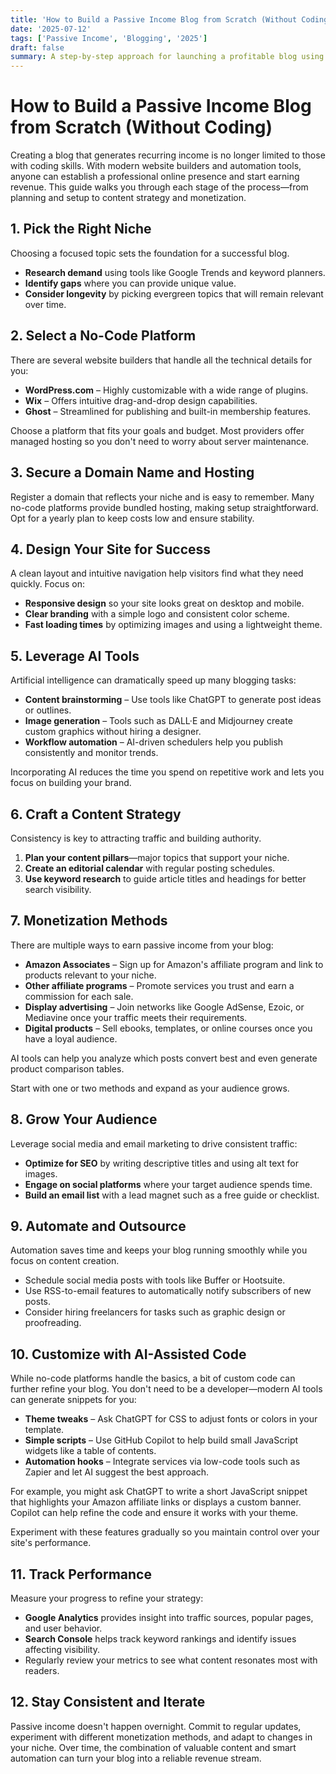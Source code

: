 ```yaml
---
title: 'How to Build a Passive Income Blog from Scratch (Without Coding)'
date: '2025-07-12'
tags: ['Passive Income', 'Blogging', '2025']
draft: false
summary: A step-by-step approach for launching a profitable blog using no-code tools and smart automation techniques.
---
```


# How to Build a Passive Income Blog from Scratch (Without Coding)

Creating a blog that generates recurring income is no longer limited to those with coding skills. With modern website builders and automation tools, anyone can establish a professional online presence and start earning revenue. This guide walks you through each stage of the process—from planning and setup to content strategy and monetization.

## 1. Pick the Right Niche

Choosing a focused topic sets the foundation for a successful blog.

- **Research demand** using tools like Google Trends and keyword planners.
- **Identify gaps** where you can provide unique value.
- **Consider longevity** by picking evergreen topics that will remain relevant over time.

## 2. Select a No-Code Platform

There are several website builders that handle all the technical details for you:

- **WordPress.com** – Highly customizable with a wide range of plugins.
- **Wix** – Offers intuitive drag-and-drop design capabilities.
- **Ghost** – Streamlined for publishing and built-in membership features.

Choose a platform that fits your goals and budget. Most providers offer managed hosting so you don't need to worry about server maintenance.

## 3. Secure a Domain Name and Hosting

Register a domain that reflects your niche and is easy to remember. Many no-code platforms provide bundled hosting, making setup straightforward. Opt for a yearly plan to keep costs low and ensure stability.

## 4. Design Your Site for Success

A clean layout and intuitive navigation help visitors find what they need quickly. Focus on:

- **Responsive design** so your site looks great on desktop and mobile.
- **Clear branding** with a simple logo and consistent color scheme.
- **Fast loading times** by optimizing images and using a lightweight theme.

## 5. Leverage AI Tools

Artificial intelligence can dramatically speed up many blogging tasks:

- **Content brainstorming** – Use tools like ChatGPT to generate post ideas or outlines.
- **Image generation** – Tools such as DALL·E and Midjourney create custom graphics without hiring a designer.
- **Workflow automation** – AI-driven schedulers help you publish consistently and monitor trends.

Incorporating AI reduces the time you spend on repetitive work and lets you focus on building your brand.

## 6. Craft a Content Strategy

Consistency is key to attracting traffic and building authority.

1. **Plan your content pillars**—major topics that support your niche.
2. **Create an editorial calendar** with regular posting schedules.
3. **Use keyword research** to guide article titles and headings for better search visibility.

## 7. Monetization Methods

There are multiple ways to earn passive income from your blog:

- **Amazon Associates** – Sign up for Amazon's affiliate program and link to products relevant to your niche.
- **Other affiliate programs** – Promote services you trust and earn a commission for each sale.
- **Display advertising** – Join networks like Google AdSense, Ezoic, or Mediavine once your traffic meets their requirements.
- **Digital products** – Sell ebooks, templates, or online courses once you have a loyal audience.

AI tools can help you analyze which posts convert best and even generate product comparison tables.

Start with one or two methods and expand as your audience grows.

## 8. Grow Your Audience

Leverage social media and email marketing to drive consistent traffic:

- **Optimize for SEO** by writing descriptive titles and using alt text for images.
- **Engage on social platforms** where your target audience spends time.
- **Build an email list** with a lead magnet such as a free guide or checklist.

## 9. Automate and Outsource

Automation saves time and keeps your blog running smoothly while you focus on content creation.

- Schedule social media posts with tools like Buffer or Hootsuite.
- Use RSS-to-email features to automatically notify subscribers of new posts.
- Consider hiring freelancers for tasks such as graphic design or proofreading.

## 10. Customize with AI-Assisted Code

While no-code platforms handle the basics, a bit of custom code can further refine your blog. You don't need to be a developer—modern AI tools can generate snippets for you:

- **Theme tweaks** – Ask ChatGPT for CSS to adjust fonts or colors in your template.
- **Simple scripts** – Use GitHub Copilot to help build small JavaScript widgets like a table of contents.
- **Automation hooks** – Integrate services via low-code tools such as Zapier and let AI suggest the best approach.

For example, you might ask ChatGPT to write a short JavaScript snippet that highlights your Amazon affiliate links or displays a custom banner. Copilot can help refine the code and ensure it works with your theme.

Experiment with these features gradually so you maintain control over your site's performance.

## 11. Track Performance

Measure your progress to refine your strategy:

- **Google Analytics** provides insight into traffic sources, popular pages, and user behavior.
- **Search Console** helps track keyword rankings and identify issues affecting visibility.
- Regularly review your metrics to see what content resonates most with readers.

## 12. Stay Consistent and Iterate

Passive income doesn't happen overnight. Commit to regular updates, experiment with different monetization methods, and adapt to changes in your niche. Over time, the combination of valuable content and smart automation can turn your blog into a reliable revenue stream.


